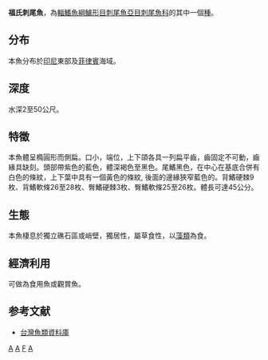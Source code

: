 {{Speciesbox 
| genus = Acanthurus
| species = fowleri
| status = NE
| status_system = IUCN3.1 
| authority = [[de_Beaufort|de Beaufort]], 1951
| synonyms = 
}}
'''福氏刺尾魚'''，為[[輻鰭魚綱|輻鰭魚綱]][[鱸形目|鱸形目]][[刺尾魚亞目|刺尾魚亞目]][[刺尾魚科|刺尾魚科]]的其中一個[[種|種]]。

==分布==
本魚分布於[[印尼|印尼]]東部及[[菲律賓|菲律賓]]海域。

==深度==
水深2至50公尺。

==特徵==
本魚體呈橢圓形而側扁。口小，端位，上下頜各具一列扁平齒，齒固定不可動，齒緣具缺刻。頭部帶紫色的藍色，體深褐色至黑色。尾鰭黑色，在中心在基底合併有白色的條紋，上下葉中具有一個黃色的條紋, 後面的邊緣狹窄藍色的。背鰭硬棘9枚、背鰭軟條26至28枚、臀鰭硬棘3枚、臀鰭軟條25至26枚。體長可達45公分。

==生態==
本魚棲息於獨立礁石區或峭壁，獨居性，屬草食性，以[[藻類|藻類]]為食。

==經濟利用==
可做為食用魚或觀賞魚。

==参考文献==
*[http://fishdb.sinica.edu.tw/ 台灣魚類資料庫] {{Wayback|url=http://fishdb.sinica.edu.tw/ |date=20160304193340 }}
{{Taxonbar|from=Q2563702}}

[[Category:觀賞魚|A]]
[[Category:食用鱼|A]]
[[Category:刺尾魚屬|F]]
[[Category:1951年描述的鱼类|A]]